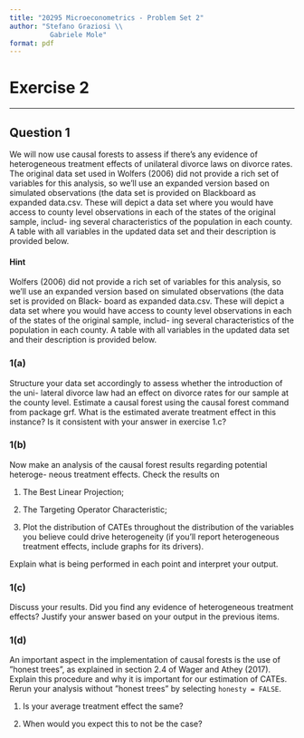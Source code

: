 ```yaml
---
title: "20295 Microeconometrics - Problem Set 2"
author: "Stefano Graziosi \\
          Gabriele Mole"
format: pdf
---
```


# Exercise 2

------------------------------------------------------------------------

## Question 1

We will now use causal forests to assess if there’s any evidence of heterogeneous treatment effects of unilateral divorce laws on divorce rates. The original data set used in Wolfers (2006) did not provide a rich set of variables for this analysis, so we’ll use an expanded version based on simulated observations (the data set is provided on Blackboard as expanded data.csv. These will depict a data set where you would have access to county level observations in each of the states of the original sample, includ- ing several characteristics of the population in each county. A table with all variables in the updated data set and their description is provided below.

#### Hint

Wolfers (2006) did not provide a rich set of variables for this analysis, so we’ll use an expanded version based on simulated observations (the data set is provided on Black- board as expanded data.csv. These will depict a data set where you would have access to county level observations in each of the states of the original sample, includ- ing several characteristics of the population in each county. A table with all variables in the updated data set and their description is provided below.

### 1(a)

Structure your data set accordingly to assess whether the introduction of the uni- lateral divorce law had an effect on divorce rates for our sample at the county level. Estimate a causal forest using the causal forest command from package grf. What is the estimated averate treatment effect in this instance? Is it consistent with your answer in exercise 1.c?

### 1(b)

Now make an analysis of the causal forest results regarding potential heteroge- neous treatment effects. Check the results on

1.  The Best Linear Projection;

2.  The Targeting Operator Characteristic;

3.  Plot the distribution of CATEs throughout the distribution of the variables you believe could drive heterogeneity (if you’ll report heterogeneous treatment effects, include graphs for its drivers).

Explain what is being performed in each point and interpret your output.

### 1(c)

Discuss your results. Did you find any evidence of heterogeneous treatment effects? Justify your answer based on your output in the previous items.

### 1(d)

An important aspect in the implementation of causal forests is the use of ”honest trees”, as explained in section 2.4 of Wager and Athey (2017). Explain this procedure and why it is important for our estimation of CATEs. Rerun your analysis without ”honest trees” by selecting `honesty = FALSE`.

1.  Is your average treatment effect the same?

2.  When would you expect this to not be the case?
